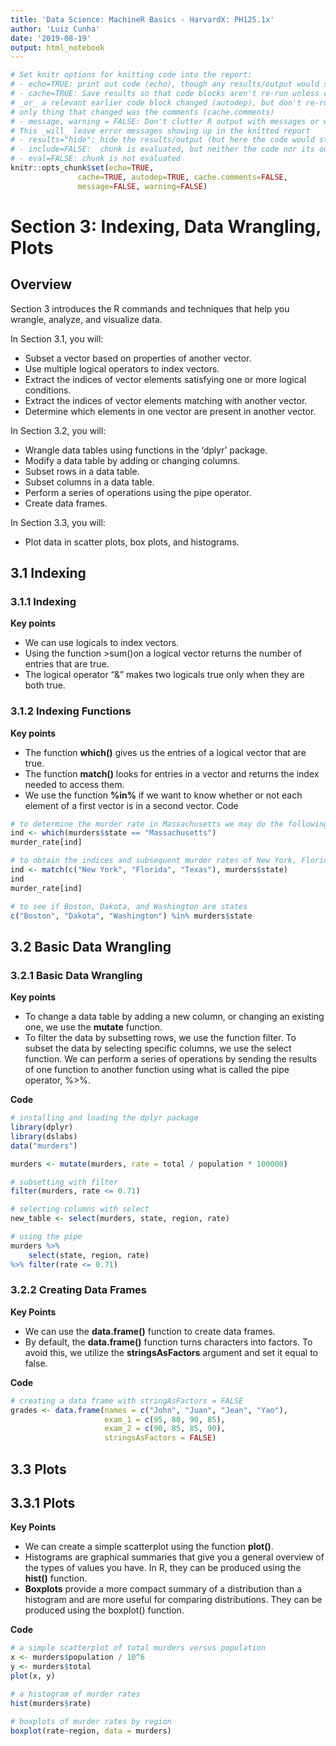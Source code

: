 ```yaml
---
title: 'Data Science: MachineR Basics - HarvardX: PH125.1x'
author: 'Luiz Cunha'
date: '2019-08-19'
output: html_notebook
---
```


```r
# Set knitr options for knitting code into the report:
# - echo=TRUE: print out code (echo), though any results/output would still be displayed
# - cache=TRUE: Save results so that code blocks aren't re-run unless code changes (cache),
# _or_ a relevant earlier code block changed (autodep), but don't re-run if the
# only thing that changed was the comments (cache.comments)
# - message, warning = FALSE: Don't clutter R output with messages or warnings
# This _will_ leave error messages showing up in the knitted report
# - results="hide": hide the results/output (but here the code would still be displayed)
# - include=FALSE:  chunk is evaluated, but neither the code nor its output is displayed
# - eval=FALSE: chunk is not evaluated
knitr::opts_chunk$set(echo=TRUE,
               cache=TRUE, autodep=TRUE, cache.comments=FALSE,
               message=FALSE, warning=FALSE)
```

# Section 3: Indexing, Data Wrangling, Plots

## Overview

Section 3 introduces the R commands and techniques that help you wrangle, analyze, and visualize data.

In Section 3.1, you will:

* Subset a vector based on properties of another vector. 
* Use multiple logical operators to index vectors.
* Extract the indices of vector elements satisfying one or more logical conditions. 
* Extract the indices of vector elements matching with another vector.
* Determine which elements in one vector are present in another vector. 

In Section 3.2, you will:

* Wrangle data tables using functions in the ‘dplyr’ package. 
* Modify a data table by adding or changing columns. 
* Subset rows in a data table.
* Subset columns in a data table. 
* Perform a series of operations using the pipe operator. 
* Create data frames. 

In Section 3.3, you will:

* Plot data in scatter plots, box plots, and histograms. 


## 3.1 Indexing

### 3.1.1 Indexing

**Key points**

* We can use logicals to index vectors.
* Using the function >sum()on a logical vector returns the number of entries that are true.
* The logical operator “&” makes two logicals true only when they are both true.

### 3.1.2 Indexing Functions

**Key points**

* The function **which()** gives us the entries of a logical vector that are true.
* The function **match()** looks for entries in a vector and returns the index needed to access them.
* We use the function **%in%** if we want to know whether or not each element of a first vector is in a second vector.
Code

```r
# to determine the murder rate in Massachusetts we may do the following
ind <- which(murders$state == "Massachusetts")
murder_rate[ind]

# to obtain the indices and subsequent murder rates of New York, Florida, Texas, we do:
ind <- match(c("New York", "Florida", "Texas"), murders$state)
ind
murder_rate[ind]

# to see if Boston, Dakota, and Washington are states
c("Boston", "Dakota", "Washington") %in% murders$state
```


## 3.2 Basic Data Wrangling

### 3.2.1 Basic Data Wrangling

**Key points**

* To change a data table by adding a new column, or changing an existing one, we use the **mutate** function.
* To filter the data by subsetting rows, we use the function filter.
To subset the data by selecting specific columns, we use the select function.
We can perform a series of operations by sending the results of one function to another function using what is called the pipe operator, %>%.

**Code**
```r
# installing and loading the dplyr package
library(dplyr)
library(dslabs)
data("murders")

murders <- mutate(murders, rate = total / population * 100000)

# subsetting with filter
filter(murders, rate <= 0.71)

# selecting columns with select
new_table <- select(murders, state, region, rate)

# using the pipe
murders %>% 
    select(state, region, rate) 
%>% filter(rate <= 0.71)
```


### 3.2.2 Creating Data Frames

**Key Points**

* We can use the **data.frame()** function to create data frames.
* By default, the **data.frame()** function turns characters into factors.  To avoid this, we utilize the **stringsAsFactors** argument and set it equal to false.

**Code**
```r
# creating a data frame with stringAsFactors = FALSE
grades <- data.frame(names = c("John", "Juan", "Jean", "Yao"), 
                     exam_1 = c(95, 80, 90, 85), 
                     exam_2 = c(90, 85, 85, 90),
                     stringsAsFactors = FALSE)
```


## 3.3 Plots

## 3.3.1 Plots

**Key Points**

* We can create a simple scatterplot using the function **plot()**.
* Histograms are graphical summaries that give you a general overview of the types of values you have.  In R, they can be produced using the **hist()** function.
* **Boxplots** provide a more compact summary of a distribution than a histogram and are more useful for comparing distributions. They can be produced using the boxplot() function.

**Code**
```r
# a simple scatterplot of total murders versus population
x <- murders$population / 10^6
y <- murders$total
plot(x, y)

# a histogram of murder rates
hist(murders$rate)

# boxplots of murder rates by region
boxplot(rate~region, data = murders)
```

